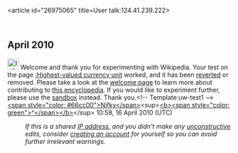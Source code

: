 <article id="26975065" title=User talk:124.41.239.222>
	<talkpage id="26975065" title="User talk:124.41.239.222">
== April 2010 ==
[[File:Information.svg|25px]] Welcome and thank you for experimenting with Wikipedia. Your test on the page [[:Highest-valued currency unit]] worked, and it has been [[Help:Reverting|reverted]] or removed. Please take a look at the [[Wikipedia:Introduction|welcome page]] to learn more about contributing to [[Wikipedia|this encyclopedia]]. If you would like to experiment further, please use the [[Wikipedia:Sandbox|sandbox]] instead. Thank you.&lt;!-- Template:uw-test1 --&gt; [[User:Nifky?|&lt;span style=&quot;color: #66cc00&quot;&gt;Nifky&lt;/span&gt;]]&lt;sup&gt;[[User talk:Nifky?|&lt;b&gt;&lt;span style=&quot;color: green&quot;&gt;^&lt;/span&gt;&lt;/b&gt;]]&lt;/sup&gt; 10:58, 16 April 2010 (UTC)
:''If this is a shared [[IP address]], and you didn't make any [[Wikipedia:vandalism|unconstructive]] edits, consider [[Wikipedia:Why create an account?|creating an account]] for yourself so you can avoid further irrelevant warnings.''
	</talkpage>
</article>